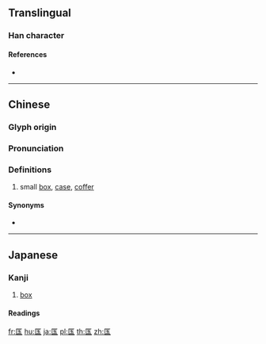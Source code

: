 ==Translingual==

===Han character===
{{Han char|rn=22|rad=匚|as=05|sn=7|four=|canj=SMGI|ids=⿷匚玉}}

====References====
* {{Han ref|kx=0153.300|dkj=02613|dj=0345.160|hdz=10084.070|uh=5324|ud=21284}}

----

==Chinese==
{{zh-forms}}

===Glyph origin===
{{Han etym}}

===Pronunciation===
{{zh-pron
|m=qū
|c=
|h=pfs=
|md=
|mn=
|w=
|mc=y
|oc=y
|cat=n
}}

===Definitions===
{{zh-hanzi}}

# small [[box]], [[case]], [[coffer]]

====Synonyms====
* {{zh-l|匣子}}

----

==Japanese==

===Kanji===
{{ja-kanji|grade=uc|rs=匚05}}

# [[box]]

====Readings====
{{ja-readings
|on=[[きゃく]] (kyaku), [[こく]] (koku)
|kun=[[はこ]] (hako)
}}

[[fr:匤]]
[[hu:匤]]
[[ja:匤]]
[[pl:匤]]
[[th:匤]]
[[zh:匤]]